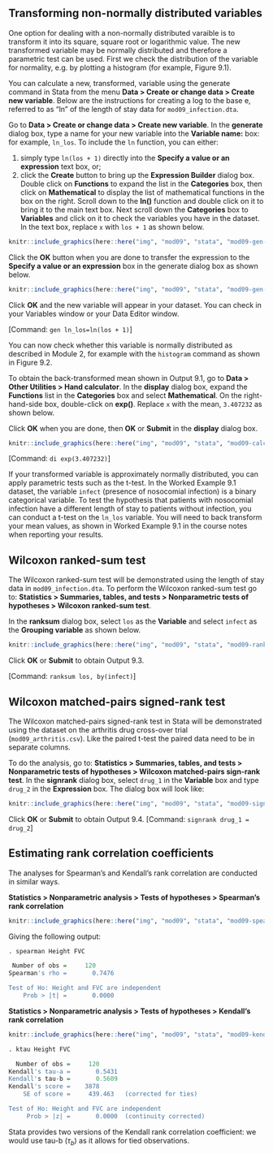 ## Transforming non-normally distributed variables

One option for dealing with a non-normally distributed varaible is to transform it into its square, square root or logarithmic value. The new transformed variable may be normally distributed and therefore a parametric test can be used. First we check the distribution of the variable for normality, e.g. by plotting a histogram (for example, Figure 9.1).

You can calculate a new, transformed, variable using the generate command in Stata from the menu **Data > Create or change data > Create new variable**. Below are the instructions for creating a log to the base e, referred to as “ln” of the length of stay data for `mod09_infection.dta`.

Go to **Data > Create or change data > Create new variable**. In the **generate** dialog box, type a name for your new variable into the **Variable name:** box: for example, `ln_los`. To include the `ln` function, you can either:

1) simply type `ln(los + 1)` directly into the **Specify a value or an expression** text box, or; 
2) click the **Create** button to bring up the **Expression Builder** dialog box. Double click on **Functions** to expand the list in the **Categories** box, then click on **Mathematical** to display the list of mathematical functions in the box on the right. Scroll down to the **ln()** function and double click on it to bring it to the main text box. Next scroll down the **Categories** box to **Variables** and click on it to check the variables you have in the dataset. In the text box, replace `x` with `los + 1` as shown below.

```r
knitr::include_graphics(here::here("img", "mod09", "stata", "mod09-gen-1.png"))
```

  
Click the **OK** button when you are done to transfer the expression to the **Specify a value or an expression** box in the generate dialog box as shown below.
 
```r
knitr::include_graphics(here::here("img", "mod09", "stata", "mod09-gen-2.png"))
```

Click **OK** and the new variable will appear in your dataset. You can check in your Variables window or your Data Editor window.

[Command: `gen ln_los=ln(los + 1)`]

You can now check whether this variable is normally distributed as described in Module 2, for example with the `histogram` command as shown in Figure 9.2.

To obtain the back-transformed mean shown in Output 9.1, go to **Data > Other Utilities > Hand calculator**. In the **display** dialog box, expand the **Functions** list in the **Categories** box and select **Mathematical**. On the right-hand-side box, double-click on **exp()**. Replace `x` with the mean, `3.407232` as shown below.

Click **OK** when you are done, then **OK** or **Submit** in the **display** dialog box. 

```r
knitr::include_graphics(here::here("img", "mod09", "stata", "mod09-calc.png"))
```


[Command: `di exp(3.407232)`]

If your transformed variable is approximately normally distributed, you can apply parametric tests such as the t-test. In the Worked Example 9.1 dataset, the variable `infect` (presence of nosocomial infection) is a binary categorical variable. To test the hypothesis that patients with nosocomial infection have a different length of stay to patients without infection, you can conduct a t-test on the `ln_los` variable. You will need to back transform your mean values, as shown in Worked Example 9.1 in the course notes when reporting your results.

## Wilcoxon ranked-sum test

The Wilcoxon ranked-sum test will be demonstrated using the length of stay data in `mod09_infection.dta`. To perform the Wilcoxon ranked-sum test go to: **Statistics > Summaries, tables, and tests > Nonparametric tests of hypotheses > Wilcoxon ranked-sum test**.

In the **ranksum** dialog box, select `los` as the **Variable** and select `infect` as the **Grouping variable** as shown below.

```r
knitr::include_graphics(here::here("img", "mod09", "stata", "mod09-ranksum.png"))
```

Click **OK** or **Submit** to obtain Output 9.3.

[Command: `ranksum los, by(infect)`]

## Wilcoxon matched-pairs signed-rank test
The Wilcoxon matched-pairs signed-rank test in Stata will be demonstrated using the dataset on the arthritis drug cross-over trial (`mod09_arthritis.csv`). Like the paired t-test the paired data need to be in separate columns.

To do the analysis, go to: **Statistics > Summaries, tables, and tests > Nonparametric tests of hypotheses > Wilcoxon matched-pairs sign-rank test**. In the **signrank** dialog box, select `drug_1` in the **Variable** box and type `drug_2` in the **Expression** box. The dialog box will look like: 

```r
knitr::include_graphics(here::here("img", "mod09", "stata", "mod09-signrank.png"))
```


Click **OK** or **Submit** to obtain Output 9.4. 
[Command: `signrank drug_1 = drug_2`]

## Estimating rank correlation coefficients
The analyses for Spearman's and Kendall's rank correlation are conducted in similar ways.

**Statistics > Nonparametric analysis > Tests of hypotheses > Spearman's rank correlation**

```r
knitr::include_graphics(here::here("img", "mod09", "stata", "mod09-spearman.png"))
```

Giving the following output:

```r
. spearman Height FVC

 Number of obs =     120
Spearman's rho =       0.7476

Test of Ho: Height and FVC are independent
    Prob > |t| =       0.0000
```

**Statistics > Nonparametric analysis > Tests of hypotheses > Kendall's rank correlation**

```r
knitr::include_graphics(here::here("img", "mod09", "stata", "mod09-kendall.png"))
```

```r
. ktau Height FVC

  Number of obs =     120
Kendall's tau-a =       0.5431
Kendall's tau-b =       0.5609
Kendall's score =    3878
    SE of score =     439.463   (corrected for ties)

Test of Ho: Height and FVC are independent
     Prob > |z| =       0.0000  (continuity corrected)
```

Stata provides two versions of the Kendall rank correlation coefficient: we would use tau-b ($\tau_b$) as it allows for tied observations. 